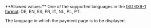 <ParamField body="Culture" type="string" >     
**Allowed values:** One of the supported languages in the <a href="/api-reference/overview/data-formats">ISO 639-1 format</a>: DE, EN, ES, FR, IT, NL, PL, PT.

The language in which the payment page is to be displayed.  
</ParamField>